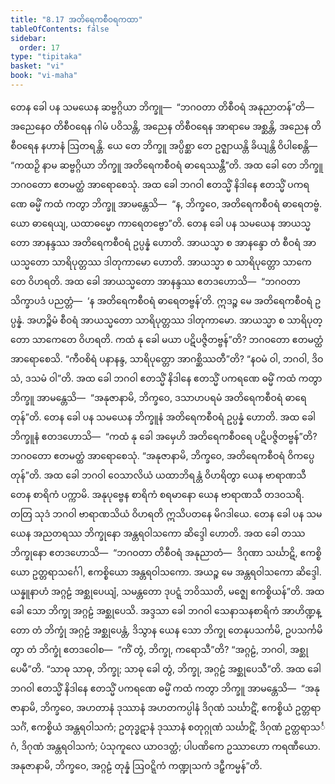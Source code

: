```yaml
---
title: "8.17 အတိရေကစီဝရကထာ"
tableOfContents: false
sidebar:
  order: 17
type: "tipitaka"
basket: "vi"
book: "vi-maha"
---
```



<DynamicBreadcrumb />

<Division number="347" book="vi-maha" e="ch" v="3" p="402">

<Paragraph number="1646" book="vi-maha">
တေန ခေါ ပန သမယေန ဆဗ္ဗဂ္ဂိယာ ဘိက္ခူ—  “ဘဂဝတာ တိစီဝရံ အနုညာတန်”တိ—  အညေနေဝ တိစီဝရေန ဂါမံ ပဝိသန္တိ, အညေန တိစီဝရေန အာရာမေ အစ္ဆန္တိ, အညေန တိစီဝရေန နဟာနံ ဩတရန္တိ. ယေ တေ ဘိက္ခူ အပ္ပိစ္ဆာ တေ ဥဇ္ဈာယန္တိ ခိယျန္တိ ဝိပါစေန္တိ—  “ကထဉှိ နာမ ဆဗ္ဗဂ္ဂိယာ ဘိက္ခူ အတိရေကစီဝရံ ဓာရေဿန္တီ”တိ. အထ ခေါ တေ ဘိက္ခူ ဘဂဝတော ဧတမတ္ထံ အာရောစေသုံ. အထ ခေါ ဘဂဝါ ဧတသ္မိံ နိဒါနေ ဧတသ္မိံ ပကရဏေ ဓမ္မိံ ကထံ ကတွာ ဘိက္ခူ အာမန္တေသိ—  “န, ဘိက္ခဝေ, အတိရေကစီဝရံ ဓာရေတဗ္ဗံ. ယော ဓာရေယျ, ယထာဓမ္မော ကာရေတဗ္ဗော”တိ.
</Paragraph>

<Paragraph number="1647" book="vi-maha">
တေန ခေါ ပန သမယေန အာယသ္မတော အာနန္ဒဿ အတိရေကစီဝရံ ဥပ္ပန္နံ ဟောတိ. အာယသ္မာ စ အာနန္ဒော တံ စီဝရံ အာယသ္မတော သာရိပုတ္တဿ ဒါတုကာမော ဟောတိ. အာယသ္မာ စ သာရိပုတ္တော သာကေတေ ဝိဟရတိ. အထ ခေါ အာယသ္မတော အာနန္ဒဿ ဧတဒဟောသိ—  “ဘဂဝတာ သိက္ခာပဒံ ပညတ္တံ—  ‘န အတိရေကစီဝရံ ဓာရေတဗ္ဗန်’တိ. ဣဒဉ္စ မေ အတိရေကစီဝရံ ဥပ္ပန္နံ. အဟဉ္စိမံ စီဝရံ အာယသ္မတော သာရိပုတ္တဿ ဒါတုကာမော. အာယသ္မာ စ သာရိပုတ္တော သာကေတေ ဝိဟရတိ. ကထံ နု ခေါ မယာ ပဋိပဇ္ဇိတဗ္ဗန်”တိ? ဘဂဝတော ဧတမတ္ထံ အာရောစေသိ. “ကီဝစိရံ ပနာနန္ဒ, သာရိပုတ္တော အာဂစ္ဆိဿတီ”တိ? “နဝမံ ဝါ, ဘဂဝါ, ဒိဝသံ, ဒသမံ ဝါ”တိ. အထ ခေါ ဘဂဝါ ဧတသ္မိံ နိဒါနေ ဧတသ္မိံ ပကရဏေ ဓမ္မိံ ကထံ ကတွာ ဘိက္ခူ အာမန္တေသိ—  “အနုဇာနာမိ, ဘိက္ခဝေ, ဒသာဟပရမံ အတိရေကစီဝရံ ဓာရေတုန်”တိ.
</Paragraph>

<Paragraph number="1648" book="vi-maha">
တေန ခေါ ပန သမယေန ဘိက္ခူနံ အတိရေကစီဝရံ ဥပ္ပန္နံ ဟောတိ. အထ ခေါ ဘိက္ခူနံ ဧတဒဟောသိ—  “ကထံ နု ခေါ အမှေဟိ အတိရေကစီဝရေ ပဋိပဇ္ဇိတဗ္ဗန်”တိ? ဘဂဝတော ဧတမတ္ထံ အာရောစေသုံ. “အနုဇာနာမိ, ဘိက္ခဝေ, အတိရေကစီဝရံ ဝိကပ္ပေတုန်”တိ.
</Paragraph>

</Division>
<Division number="348" book="vi-maha" e="ch" v="3" p="403">

<Paragraph number="1649" book="vi-maha">
အထ ခေါ ဘဂဝါ ဝေသာလိယံ ယထာဘိရန္တံ ဝိဟရိတွာ ယေန ဗာရာဏသီ တေန စာရိကံ ပက္ကာမိ. အနုပုဗ္ဗေန စာရိကံ စရမာနော ယေန ဗာရာဏသီ တဒဝသရိ. တတြ သုဒံ ဘဂဝါ ဗာရာဏသိယံ ဝိဟရတိ ဣသိပတနေ မိဂဒါယေ. တေန ခေါ ပန သမယေန အညတရဿ ဘိက္ခုနော အန္တရဝါသကော ဆိဒ္ဒေါ ဟောတိ. အထ ခေါ တဿ ဘိက္ခုနော ဧတဒဟောသိ—  “ဘဂဝတာ တိစီဝရံ အနုညာတံ—  ဒိဂုဏာ သင်္ဃာဋိ, ဧကစ္စိယော ဥတ္တရာသင်္ဂေါ, ဧကစ္စိယော အန္တရဝါသကော. အယဉ္စ မေ အန္တရဝါသကော ဆိဒ္ဒေါ. ယန္နူနာဟံ အဂ္ဂဠံ အစ္ဆုပေယျံ, သမန္တတော ဒုပဋ္ဋံ ဘဝိဿတိ, မဇ္ဈေ ဧကစ္စိယန်”တိ. အထ ခေါ သော ဘိက္ခု အဂ္ဂဠံ အစ္ဆုပေသိ. အဒ္ဒသာ ခေါ ဘဂဝါ သေနာသနစာရိကံ အာဟိဏ္ဍန္တော တံ ဘိက္ခုံ အဂ္ဂဠံ အစ္ဆုပေန္တံ, ဒိသွာန ယေန သော ဘိက္ခု တေနုပသင်္ကမိ, ဥပသင်္ကမိတွာ တံ ဘိက္ခုံ ဧတဒဝေါစ—  “ကိံ တွံ, ဘိက္ခု, ကရောသီ”တိ? “အဂ္ဂဠံ, ဘဂဝါ, အစ္ဆုပေမီ”တိ. “သာဓု သာဓု, ဘိက္ခု; သာဓု ခေါ တွံ, ဘိက္ခု, အဂ္ဂဠံ အစ္ဆုပေသီ”တိ.
</Paragraph>

<Paragraph number="1650" book="vi-maha">
အထ ခေါ ဘဂဝါ ဧတသ္မိံ နိဒါနေ ဧတသ္မိံ ပကရဏေ ဓမ္မိံ ကထံ ကတွာ ဘိက္ခူ အာမန္တေသိ—  “အနုဇာနာမိ, ဘိက္ခဝေ, အဟတာနံ ဒုဿာနံ အဟတကပ္ပါနံ ဒိဂုဏံ သင်္ဃာဋိံ, ဧကစ္စိယံ ဥတ္တရာသင်္ဂံ, ဧကစ္စိယံ အန္တရဝါသကံ; ဥတုဒ္ဓဋာနံ ဒုဿာနံ စတုဂ္ဂုဏံ သင်္ဃာဋိံ, ဒိဂုဏံ ဥတ္တရာသင်္ဂံ, ဒိဂုဏံ အန္တရဝါသကံ; ပံသုကူလေ ယာဝဒတ္ထံ; ပါပဏိကေ ဥဿာဟော ကရဏီယော. အနုဇာနာမိ, ဘိက္ခဝေ, အဂ္ဂဠံ တုန္နံ ဩဝဋ္ဋိကံ ကဏ္ဍုသကံ ဒဠှီကမ္မန်”တိ.
</Paragraph>
</Division>